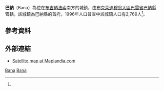 {{Infobox settlement
|name = 巴納
|settlement_type = 
|native_name = Bana
|nickname = 
|image_skyline = 
|image_size = 
|image_caption =
|image_flag = 
|image_seal = 
|seal_size =
|image_map = 
|map_caption = 
|pushpin_map = Burkina Faso
|pushpin_map_caption = 巴納在布基納法索的位置
|coordinates_region = 
|subdivision_type = 國家
|subdivision_name = {{flag|Burkina Faso}}
|subdivision_type1 = 大區
|subdivision_name1 = [[布克萊迪穆翁大區|布克萊迪穆翁大區]]
|subdivision_type2 = [[布吉納法索行政區劃|省]]
|subdivision_name2 = [[巴雷省|巴雷省]]
|subdivision_type3 = [[縣_(布吉納法索)|縣]]
|subdivision_name3 = [[巴納縣|巴納縣]]
|leader_title = 
|leader_name = 
|established_title = 
|established_date = 
|area_total_km2 = 
|population_as_of = 1996
|population_footnotes =<ref name=IC>[http://www.inforoute-communale.gov.bf/list_vill/bm.htm Burkinabé government inforoute communale] {{webarchive|url=https://web.archive.org/web/20080124133758/http://www.inforoute-communale.gov.bf/list_vill/bm.htm |date=2008-01-24 }}</ref>
|population_total = 2,769
|population_density_km2 =
|population_blank1_title = 民族
|population_blank1 = 
|timezone =GMT
|coordinates_display = inline,title
|utc_offset = +0
|latd=11
|latm=55
|lats=00
|latNS=N
|longd=3
|longm=23
|longs=00
|longEW=W
|website = 
}}

'''巴納'''（Bana）為位在[[布吉納法索|布吉納法索]]南方的城鎮，由[[布克萊迪穆翁大區|布克萊迪穆翁大區]][[巴雷省|巴雷省]][[巴納縣|巴納縣]]管轄。該城鎮為巴納縣的首府。1996年人口普查中該城鎮人口有2,769人<ref name=IC/>。

==參考資料==
{{Reflist}}

==外部連結==
*[http://www.maplandia.com/burkina-faso/mou-houn/bana/bana/ Satellite map at Maplandia.com] {{Wayback|url=http://www.maplandia.com/burkina-faso/mou-houn/bana/bana/ |date=20160304070459 }}

{{巴雷省}}

[[Category:布克萊迪穆翁大區聚居地|Bana]]
[[Category:巴雷省|Bana]]

{{BurkinaFaso-geo-stub}}